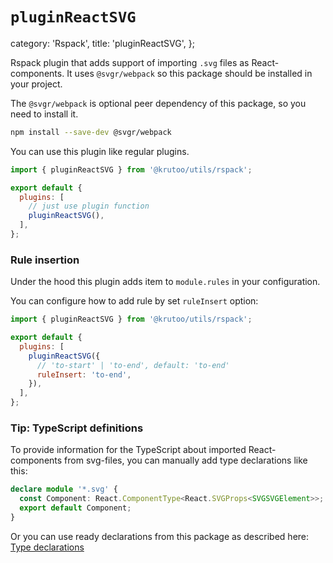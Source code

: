 # `pluginReactSVG`

  category: 'Rspack',
  title: 'pluginReactSVG',
};

Rspack plugin that adds support of importing `.svg` files as React-components.
It uses `@svgr/webpack` so this package should be installed in your project.

The `@svgr/webpack` is optional peer dependency of this package, so you need to install it.

```bash
npm install --save-dev @svgr/webpack
```

You can use this plugin like regular plugins.

```js title="rspack.config.js"
import { pluginReactSVG } from '@krutoo/utils/rspack';

export default {
  plugins: [
    // just use plugin function
    pluginReactSVG(),
  ],
};
```

### Rule insertion

Under the hood this plugin adds item to `module.rules` in your configuration.

You can configure how to add rule by set `ruleInsert` option:

```js title="rspack.config.js"
import { pluginReactSVG } from '@krutoo/utils/rspack';

export default {
  plugins: [
    pluginReactSVG({
      // 'to-start' | 'to-end', default: 'to-end'
      ruleInsert: 'to-end',
    }),
  ],
};
```

### Tip: TypeScript definitions

To provide information for the TypeScript about imported React-components from svg-files,
you can manually add type declarations like this:

```ts title="src/typings/react-svg.d.ts"
declare module '*.svg' {
  const Component: React.ComponentType<React.SVGProps<SVGSVGElement>>;
  export default Component;
}
```

Or you can use ready declarations from this package as described here:
[Type declarations](./?path=/typings/overview)
